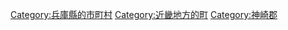 [[Category:兵庫縣的市町村|Category:兵庫縣的市町村]]
[[Category:近畿地方的町|Category:近畿地方的町]]
[[Category:神崎郡|Category:神崎郡]]
{{DEFAULTSORT:Ichikawa}}